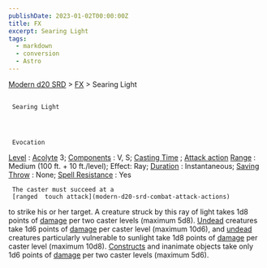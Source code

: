 ```yaml
---
publishDate: 2023-01-02T00:00:00Z
title: FX
excerpt: Searing Light
tags:
  - markdown
  - conversion
  - Astro
---
```


[Modern d20 SRD](/#modernD20) >
[FX](modern-d20-srd-fx-index) > Searing Light

##

     Searing Light




     Evocation

[Level](modern-d20-srd-fx-level)
:
[Acolyte](modern-d20-srd-classes-advanced-acolyte)
3;
[Components](modern-d20-srd-fx-components)
: V, S;
[Casting Time](modern-d20-srd-fx-casting-time)
;
[Attack action](modern-d20-srd-combat-attack-actions)
[Range](modern-d20-srd-fx-range)
: Medium (100 ft. + 10 ft./level); Effect: Ray;
[Duration](modern-d20-srd-fx-duration)
: Instantaneous;
[Saving Throw](modern-d20-srd-basics-saving-throws)
: None;
[Spell Resistance](modern-d20-srd-special-abilities-spell-resistance)
: Yes

     The caster must succeed at a
     [ranged  touch attack](modern-d20-srd-combat-attack-actions)
to strike his or her target. A creature struck by this ray of light takes 1d8 points of
[damage](modern-d20-srd-combat-damage)
per two caster levels (maximum 5d8).
[Undead](modern-d20-srd-creature-types-undead)
creatures take 1d6 points of
[damage](modern-d20-srd-combat-damage)
per caster level (maximum 10d6), and
[undead](modern-d20-srd-creature-types-undead)
creatures particularly vulnerable to sunlight take 1d8 points of
[damage](modern-d20-srd-combat-damage)
per caster level (maximum 10d8).
[Constructs](modern-d20-srd-creature-types-construct)
and inanimate objects take only 1d6 points of
[damage](modern-d20-srd-combat-damage)
per two caster levels (maximum 5d6).
